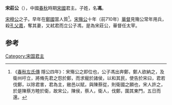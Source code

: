 '''宋莊公'''（{{bd|前744年||前692年|catIdx=Z}}），中國[[春秋时期|春秋]]時期[[宋國|宋國]]君主。子姓，名'''馮'''。

[[宋穆公|宋穆公]]之子。早年在[[鄭國|鄭國]]當人質<ref> 《[[春秋左氏傳|春秋左氏傳]] 隱公四年》：宋殤公之即位也，公子馮出奔鄭，鄭人欲納之，及衛州吁立，將脩先君之怨於鄭，而求寵於諸侯，以和其民，使告於宋曰，君若伐鄭，以除君害，君為主，敝邑以賦，與陳蔡從，則衛國之願也，宋人許之，於是陳蔡方睦於衛，故宋公，陳侯，蔡人，衛人，伐鄭，圍其東門，五日而還。</ref>。[[宋殤公|宋殤公]]十年（前710年）[[華督|華督]]見殤公常年用兵，殺[[孔父嘉|孔父嘉]]，奪其妻，又弒君而立公子馮，是為宋莊公，華督任太宰。

==参考==
{{reflist}}
{{中国皇帝|堂兄弟[[宋殤公|宋殤公]]|子[[宋後湣公|宋後湣公]]|[[宋国|宋国君主]]|前710年—前692年}}
{{宋国君主}}
[[Category:宋国君主|Category:宋国君主]]